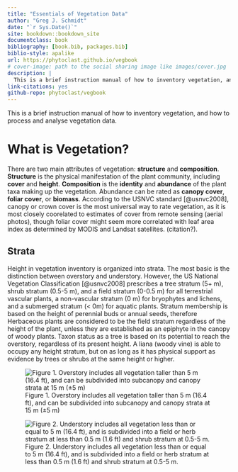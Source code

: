 ```yaml
--- 
title: "Essentials of Vegetation Data"
author: "Greg J. Schmidt"
date: "`r Sys.Date()`"
site: bookdown::bookdown_site
documentclass: book
bibliography: [book.bib, packages.bib]
biblio-style: apalike
url: https://phytoclast.github.io/vegbook
# cover-image: path to the social sharing image like images/cover.jpg
description: |
  This is a brief instruction manual of how to inventory vegetation, and how to process and analyse vegetation data.
link-citations: yes
github-repo: phytoclast/vegbook
---
```


This is a brief instruction manual of how to inventory vegetation, and how to process and analyse vegetation data. 


# What is Vegetation?

There are two main attributes of vegetation: **structure** and **composition**. **Structure** is the physical manifestation of the plant community, including **cover** and **height**. **Composition** is the **identity** and **abundance** of the plant taxa making up the vegetation. Abundance can be rated as **canopy cover**, **foliar cover**, or **biomass**. According to the USNVC standard [@usnvc2008], canopy or crown cover is the most universal way to rate vegetation, as it is most closely coorelated to estimates of cover from remote sensing (aerial photos), though foliar cover might seem more correlated with leaf area index as determined by MODIS and Landsat satellites. (citation?).


## Strata

Height in vegetation inventory is organized into strata. The most basic is the distinction between overstory and understory. However, the US National Vegetation Classification [@usnvc2008] prescribes a tree stratum (5+ m), shrub stratum (0.5-5 m), and a field stratum (0-0.5 m) for all terrestrial vascular plants, a non-vascular stratum (0 m) for bryophytes and lichens, and a submerged stratum (< 0m) for aquatic plants. Stratum membership is based on the height of perennial buds or annual seeds, therefore Herbaceous plants are considered to be the field stratum regardless of the height of the plant, unless they are established as an epiphyte in the canopy of woody plants. Taxon status as a tree is based on its potential to reach the overstory, regardless of its present height. A liana (woody vine) is able to occupy any height stratum, but on as long as it has physical support as evidence by trees or shrubs at the same height or higher.

![Figure 1. Overstory includes all vegetation taller than 5 m (16.4 ft), and can be subdivided into subcanopy and canopy strata at 15 m (±5 m)](static-figures/overstory.png)


![Figure 2. Understory includes all vegetation less than or equal to 5 m (16.4 ft), and is subdivided into a field or herb stratum at less than 0.5 m (1.6 ft) and shrub stratum at 0.5-5 m.](static-figures/understory.png)
